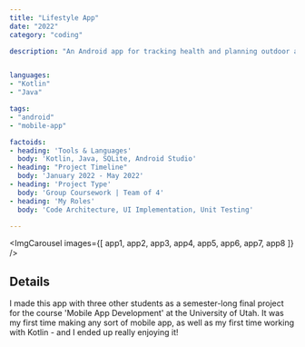 ```yaml
---
title: "Lifestyle App"
date: "2022"
category: "coding"

description: "An Android app for tracking health and planning outdoor activities."


languages:
- "Kotlin"
- "Java"

tags:
- "android"
- "mobile-app"

factoids: 
- heading: 'Tools & Languages'
  body: 'Kotlin, Java, SQLite, Android Studio'
- heading: "Project Timeline"
  body: 'January 2022 - May 2022'
- heading: 'Project Type'
  body: 'Group Coursework | Team of 4'
- heading: 'My Roles'
  body: 'Code Architecture, UI Implementation, Unit Testing'

---
```



<ImgCarousel images={[
  app1,
  app2,
  app3,
  app4,
  app5,
  app6,
  app7,
  app8
]} />

<ProseWrapper>

## Details

I made this app with three other students as a semester-long final project for the course 'Mobile App Development' at the University of Utah. It was my first time making any sort of mobile app, as well as my first time working with Kotlin - and I ended up really enjoying it! 

</ProseWrapper>

